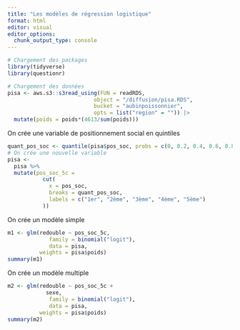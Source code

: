 ```yaml
---
title: "Les modèles de régression logistique"
format: html
editor: visual
editor_options: 
  chunk_output_type: console
---
```


```r
# Chargement des packages
library(tidyverse)
library(questionr)

# Chargement des données
pisa <- aws.s3::s3read_using(FUN = readRDS,
                           object = "/diffusion/pisa.RDS",
                           bucket = "aubinpoissonnier",
                           opts = list("region" = "")) |>
  mutate(poids = poids*(4613/sum(poids)))
```

On crée une variable de positionnement social en quintiles

```r
quant_pos_soc <- quantile(pisa$pos_soc, probs = c(0, 0.2, 0.4, 0.6, 0.8, 1), na.rm = T)
# On crée une nouvelle variable
pisa <-
  pisa %>%
  mutate(pos_soc_5c = 
           cut(
             x = pos_soc, 
             breaks = quant_pos_soc,
             labels = c("1er", "2ème", "3ème", "4ème", "5ème")
           ))


```

On crée un modèle simple

```r
m1 <- glm(redouble ~ pos_soc_5c, 
             family = binomial("logit"),
             data = pisa,
          weights = pisa$poids)
summary(m1)
```

On crée un modèle multiple

```r
m2 <- glm(redouble ~ pos_soc_5c +
            sexe, 
             family = binomial("logit"),
             data = pisa,
          weights = pisa$poids)
summary(m2)
```
